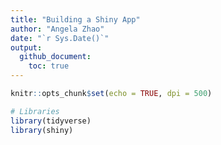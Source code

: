 ```yaml
---
title: "Building a Shiny App"
author: "Angela Zhao"
date: "`r Sys.Date()`"
output: 
  github_document:
    toc: true
---
```


```r
knitr::opts_chunk$set(echo = TRUE, dpi = 500)
```


```r
# Libraries
library(tidyverse)
library(shiny)
```
